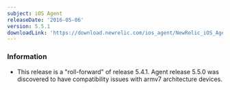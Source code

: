 ```yaml
---
subject: iOS Agent
releaseDate: '2016-05-06'
version: 5.5.1
downloadLink: 'https://download.newrelic.com/ios_agent/NewRelic_iOS_Agent_5.5.1.zip'
---
```


### Information

* This release is a "roll-forward" of release 5.4.1. Agent release 5.5.0 was discovered to have compatibility issues with armv7 architecture devices.
